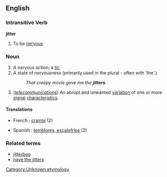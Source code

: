 ==English==

===Intransitive Verb===
'''jitter'''
# To be [[nervous]]

===Noun===
{{en-noun-reg}}

# A nervous action; a [[tic]].
# A state of nervousness (primarily used in the plural - often with 'the'.)
#:''That creepy movie gave me the '''jitters'''.''
# (''[[telecommunications]]'') An abrupt and unwanted [[variation]] of one or more [[signal]] [[characteristics]].

====Translations====

*French : [[crainte]] (2)

*Spanish : [[temblores, escalofríos]] (2)

===Related terms===
* [[jitterbug]]
* [[have the jitters]]

[[Category:Unknown etymology]]<!--SOED-->